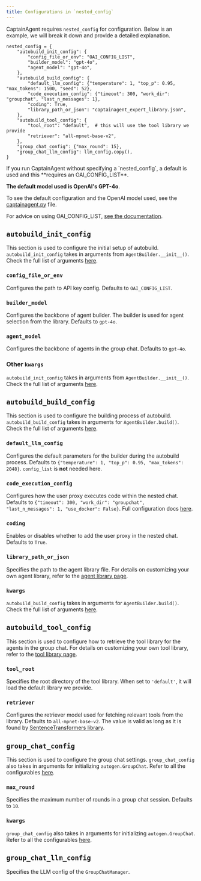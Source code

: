 ```yaml
---
title: Configurations in `nested_config`
---
```


CaptainAgent requires `nested_config` for configuration. Below is an example, we will break it down and provide a detailed explanation.

```
nested_config = {
    "autobuild_init_config": {
        "config_file_or_env": "OAI_CONFIG_LIST",
        "builder_model": "gpt-4o",
        "agent_model": "gpt-4o",
    },
    "autobuild_build_config": {
        "default_llm_config": {"temperature": 1, "top_p": 0.95, "max_tokens": 1500, "seed": 52},
        "code_execution_config": {"timeout": 300, "work_dir": "groupchat", "last_n_messages": 1},
        "coding": True,
        "library_path_or_json": "captainagent_expert_library.json",
    },
    "autobuild_tool_config": {
        "tool_root": "default",  # this will use the tool library we provide
        "retriever": "all-mpnet-base-v2",
    },
    "group_chat_config": {"max_round": 15},
    "group_chat_llm_config": llm_config.copy(),
}
```

<div class="info">
<Info>
If you run CaptainAgent without specifying a `nested_config`, a default is used and this **requires an OAI_CONFIG_LIST**.

**The default model used is OpenAI's GPT-4o**.

To see the default configuration and the OpenAI model used, see the [captainagent.py](https://github.com/os1ai/os1/blob/ceb75d865d0a7eb2b7c0bc51776e093681e0970e/autogen/agentchat/contrib/captainagent.py) file.

For advice on using OAI_CONFIG_LIST, [see the documentation](/docs/topics/llm_configuration#oai-config-list-pattern).

</Info>
</div>

## `autobuild_init_config`

This section is used to configure the initial setup of autobuild. `autobuild_init_config` takes in arguments from `AgentBuilder.__init__()`. Check the full list of arguments [here](https://github.com/os1ai/os1/blob/main/autogen/agentchat/contrib/agent_builder.py#L181).

### `config_file_or_env`

Configures the path to API key config. Defaults to `OAI_CONFIG_LIST`.

### `builder_model`

Configures the backbone of agent builder. The builder is used for agent selection from the library. Defaults to `gpt-4o`.

### `agent_model`

Configures the backbone of agents in the group chat. Defaults to `gpt-4o`.

### Other `kwargs`

`autobuild_init_config` takes in arguments from `AgentBuilder.__init__()`. Check the full list of arguments [here](https://github.com/os1ai/os1/blob/main/autogen/agentchat/contrib/agent_builder.py#L181).

## `autobuild_build_config`

This section is used to configure the building process of autobuild. `autobuild_build_config` takes in arguments for `AgentBuilder.build()`. Check the full list of arguments [here](https://github.com/os1ai/os1/blob/main/autogen/agentchat/contrib/agent_builder.py#L365).

### `default_llm_config`

Configures the default parameters for the builder during the autobuild process. Defaults to `{"temperature": 1, "top_p": 0.95, "max_tokens": 2048}`. `config_list` is **not** needed here.

### `code_execution_config`

Configures how the user proxy executes code within the nested chat. Defaults to `{"timeout": 300, "work_dir": "groupchat", "last_n_messages": 1, "use_docker": False}`. Full configuration docs [here](/docs/reference/agentchat/user_proxy_agent).

### `coding`

Enables or disables whether to add the user proxy in the nested chat. Defaults to `True`.

### `library_path_or_json`

Specifies the path to the agent library file. For details on customizing your own agent library, refer to the [agent library page](/docs/topics/captainagent/agent_library).

### `kwargs`

`autobuild_build_config` takes in arguments for `AgentBuilder.build()`. Check the full list of arguments [here](https://github.com/os1ai/os1/blob/main/autogen/agentchat/contrib/agent_builder.py#L365).

## `autobuild_tool_config`

This section is used to configure how to retrieve the tool library for the agents in the group chat. For details on customizing your own tool library, refer to the [tool library page](/docs/topics/captainagent/tool_library).

### `tool_root`

Specifies the root directory of the tool library. When set to `'default'`, it will load the default library we provide.

### `retriever`

Configures the retriever model used for fetching relevant tools from the library. Defaults to `all-mpnet-base-v2`. The value is valid as long as it is found by [SentenceTransformers library](https://huggingface.co/sentence-transformers).

## `group_chat_config`

This section is used to configure the group chat settings. `group_chat_config` also takes in arguments for initializing `autogen.GroupChat`. Refer to all the configurables [here](/docs/reference/agentchat/groupchat).

### `max_round`

Specifies the maximum number of rounds in a group chat session. Defaults to `10`.

### `kwargs`

`group_chat_config` also takes in arguments for initializing `autogen.GroupChat`. Refer to all the configurables [here](/docs/reference/agentchat/groupchat).

## `group_chat_llm_config`

Specifies the LLM config of the `GroupChatManager`.
